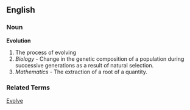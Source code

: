 ==English==
===Noun===
'''Evolution'''
#The process of evolving
#''Biology'' - Change in the genetic composition of a population during successive generations as a result of natural selection.
#''Mathematics'' - The extraction of a root of a quantity.

===Related Terms===
[[Evolve]]